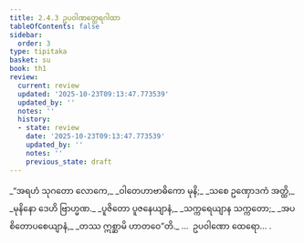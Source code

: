 ```yaml
---
title: 2.4.3 ဥပဝါဏတ္ထေရဂါထာ
tableOfContents: false
sidebar:
  order: 3
type: tipitaka
basket: su
book: th1
review:
  current: review
  updated: '2025-10-23T09:13:47.773539'
  updated_by: ''
  notes: ''
  history:
  - state: review
    date: '2025-10-23T09:13:47.773539'
    updated_by: ''
    notes: ''
    previous_state: draft
---
```



<ReviewStatus review={frontmatter.review} showDetails={true} />

<HypothesisAnnotation frontmatter={frontmatter} />

<DynamicBreadcrumb />

<Division number="185" book="th1" e="ch" v="19" p="256">

<Paragraph number="376" type="verses" book="th1">
_“အရဟံ သုဂတော လောကေ,_  
_ဝါတေဟာဗာဓိကော မုနိ;_  
_သစေ ဥဏှောဒကံ အတ္ထိ,_  
_မုနိနော ဒေဟိ ဗြာဟ္မဏ._  

</Paragraph>

</Division>
<Division number="186" book="th1" e="ch" v="19" p="256">

<Paragraph number="377" type="verses" book="th1">
_ပူဇိတော ပူဇနေယျာနံ,_  
_သက္ကရေယျာန သက္ကတော;_  
_အပစိတောပစေယျာနံ,_  
_တဿ ဣစ္ဆာမိ ဟာတဝေ”တိ._  


</Paragraph>
</Division>

<Paragraph number="378" type="center" book="th1">
…  ဥပဝါဏော ထေရော… .
</Paragraph>